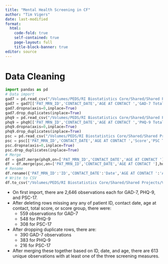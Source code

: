 ```yaml
---
title: "Mental Health Screening in CF"
author: "Tim Vigers"
date: last-modified
format:
  html:
    code-fold: true
    self-contained: true
    page-layout: full
    title-block-banner: true
editor: source
---
```


# Data Cleaning

```python
import pandas as pd
# Data import
gad7 = pd.read_csv("/Volumes/PEDS/RI Biostatistics Core/Shared/Shared Projects/Vigers/CF/Emily Muther/Mental Health Screening/Data_Raw/GAD-7_General_Anxiety_Disorder_Full_Data_data_11-15-22.csv")
gad7 = gad7[['PAT_MRN_ID','CONTACT_DATE','AGE AT CONTACT ','GAD-7 Total Score','GAD-7 Totals']]
gad7.dropna(axis=0,inplace=True)
gad7.drop_duplicates(inplace=True)
phq9 = pd.read_csv("/Volumes/PEDS/RI Biostatistics Core/Shared/Shared Projects/Vigers/CF/Emily Muther/Mental Health Screening/Data_Raw/PHQ-9_Full_Data_data_11-11-22.csv")
phq9 = phq9[['PAT_MRN_ID','CONTACT_DATE','AGE AT CONTACT ','PHQ-9 Total Score (calculated)','PHQ-9 Totals']]
phq9.dropna(axis=0,inplace=True)
phq9.drop_duplicates(inplace=True)
psc = pd.read_csv("/Volumes/PEDS/RI Biostatistics Core/Shared/Shared Projects/Vigers/CF/Emily Muther/Mental Health Screening/Data_Raw/PSC_Full_Data_data_11-11-22.csv")
psc = psc[['PAT_MRN_ID','CONTACT_DATE','AGE AT CONTACT ','Score','PSC Totals']]
psc.dropna(axis=0,inplace=True)
psc.drop_duplicates(inplace=True)
# Merge
df = gad7.merge(phq9,on=['PAT_MRN_ID','CONTACT_DATE','AGE AT CONTACT '],how="outer")
df = df.merge(psc,on=['PAT_MRN_ID','CONTACT_DATE','AGE AT CONTACT '],how="outer")
# Rename
df.rename({'PAT_MRN_ID':'ID','CONTACT_DATE':'Date','AGE AT CONTACT ':'Age','GAD-7 Total Score':'GAD-7 Total','GAD-7 Totals':'GAD-7 Group','PHQ-9 Total Score (calculated)':'PHQ-9 Total','PHQ-9 Totals':'PHQ-9 Group','Score':'PSC-17 Total','PSC Totals':'PSC-17 Group'},inplace=True,axis=1)
# Write to CSV
df.to_csv("/Volumes/PEDS/RI Biostatistics Core/Shared/Shared Projects/Vigers/CF/Emily Muther/Mental Health Screening/Data_Cleaned/cf_mental_health_screening.csv")
```

- On first import, there are 2,646 observations each for GAD-7, PHQ-9, and PSC-17. 
- After deleting rows missing any any of patient ID, contact date, age at contact, total score, or score group, there were: 
  - 559 observations for GAD-7
  - 548 for PHQ-9
  - 308 for PSC-17
- After dropping duplicate rows, there are: 
  - 390 GAD-7 observations
  - 383 for PHQ-9
  - 216 for PSC-17
- After merging these together based on ID, date, and age, there are 613 unique observations with at least one of the three screening measures. 

# 

```r

```
